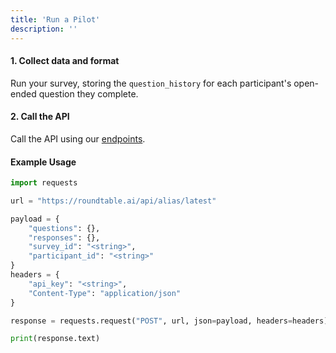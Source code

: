 ```yaml
---
title: 'Run a Pilot'
description: ''
---
```


#### 1. Collect data and format

Run your survey, storing the `question_history` for each participant's open-ended question they complete.

#### 2. Call the API

Call the API using our [endpoints](endpoints).

#### Example Usage

```python
import requests

url = "https://roundtable.ai/api/alias/latest"

payload = {
    "questions": {},
    "responses": {},
    "survey_id": "<string>",
    "participant_id": "<string>"
}
headers = {
    "api_key": "<string>",
    "Content-Type": "application/json"
}

response = requests.request("POST", url, json=payload, headers=headers)

print(response.text)
```


